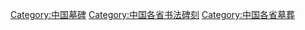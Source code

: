 [[Category:中国墓碑|Category:中国墓碑]]
[[Category:中国各省书法碑刻|Category:中国各省书法碑刻]]
[[Category:中国各省墓葬|Category:中国各省墓葬]]